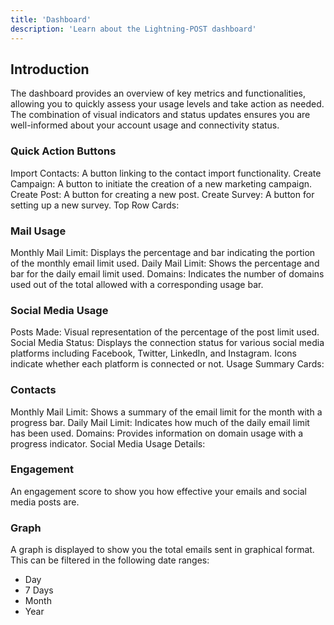 ```yaml
---
title: 'Dashboard'
description: 'Learn about the Lightning-POST dashboard'
---
```


## Introduction
The dashboard provides an overview of key metrics and functionalities, allowing you to quickly assess your usage levels and take action as needed. The combination of visual indicators and status updates ensures you are well-informed about your account usage and connectivity status.


### Quick Action Buttons

Import Contacts: A button linking to the contact import functionality.
Create Campaign: A button to initiate the creation of a new marketing campaign.
Create Post: A button for creating a new post.
Create Survey: A button for setting up a new survey.
Top Row Cards:

### Mail Usage

Monthly Mail Limit: Displays the percentage and bar indicating the portion of the monthly email limit used.
Daily Mail Limit: Shows the percentage and bar for the daily email limit used.
Domains: Indicates the number of domains used out of the total allowed with a corresponding usage bar.

### Social Media Usage

Posts Made: Visual representation of the percentage of the post limit used.
Social Media Status: Displays the connection status for various social media platforms including Facebook, Twitter, LinkedIn, and Instagram. Icons indicate whether each platform is connected or not.
Usage Summary Cards:

### Contacts

Monthly Mail Limit: Shows a summary of the email limit for the month with a progress bar.
Daily Mail Limit: Indicates how much of the daily email limit has been used.
Domains: Provides information on domain usage with a progress indicator.
Social Media Usage Details:

### Engagement
An engagement score to show you how effective your emails and social media posts are.

### Graph

A graph is displayed to show you the total emails sent in graphical format. This can be filtered in the following date ranges:
- Day
- 7 Days
- Month
- Year
